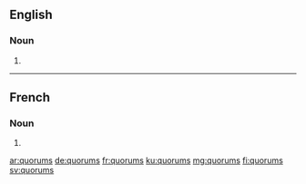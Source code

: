 {{also|Quorums}}
==English==

===Noun===
{{head|en|noun plural form}}

# {{plural of|quorum|lang=en}}

----

==French==

===Noun===
{{head|fr|noun plural form|g=m}}

# {{plural of|quorum|lang=fr}}

[[ar:quorums]]
[[de:quorums]]
[[fr:quorums]]
[[ku:quorums]]
[[mg:quorums]]
[[fi:quorums]]
[[sv:quorums]]